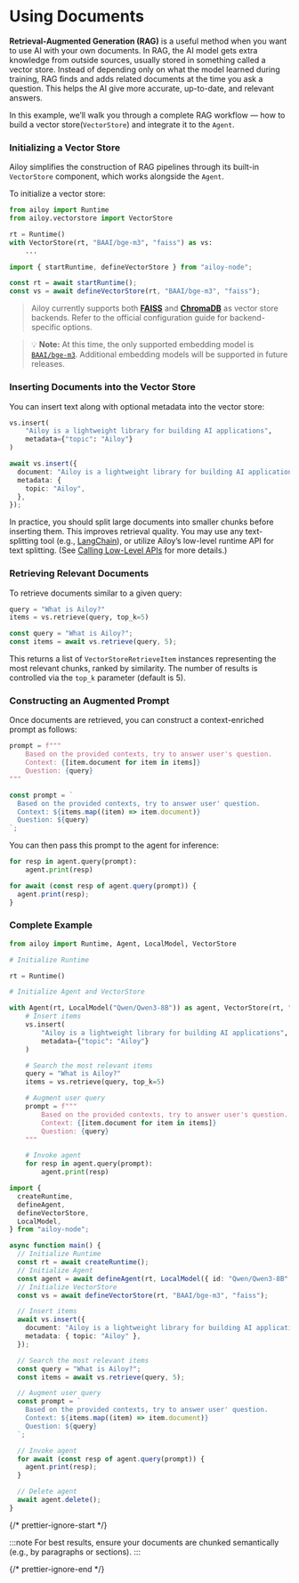 # Using Documents

**Retrieval-Augmented Generation (RAG)** is a useful method when you want to use
AI with your own documents. In RAG, the AI model gets extra knowledge from
outside sources, usually stored in something called a vector store. Instead of
depending only on what the model learned during training, RAG finds and adds
related documents at the time you ask a question. This helps the AI give more
accurate, up-to-date, and relevant answers.

In this example, we’ll walk you through a complete RAG workflow — how to build a
vector store(`VectorStore`) and integrate it to the `Agent`.

### Initializing a Vector Store

Ailoy simplifies the construction of RAG pipelines through its built-in
`VectorStore` component, which works alongside the `Agent`.

To initialize a vector store:

<CodeTabs>

```python
from ailoy import Runtime
from ailoy.vectorstore import VectorStore

rt = Runtime()
with VectorStore(rt, "BAAI/bge-m3", "faiss") as vs:
    ...
```

```typescript
import { startRuntime, defineVectorStore } from "ailoy-node";

const rt = await startRuntime();
const vs = await defineVectorStore(rt, "BAAI/bge-m3", "faiss");
```

</CodeTabs>

> Ailoy currently supports both
> [**FAISS**](https://github.com/facebookresearch/faiss) and
> [**ChromaDB**](https://www.trychroma.com/) as vector store backends. Refer to
> the official configuration guide for backend-specific options.

> 💡 **Note:** At this time, the only supported embedding model is
> [`BAAI/bge-m3`](https://huggingface.co/BAAI/bge-m3). Additional embedding
> models will be supported in future releases.

### Inserting Documents into the Vector Store

You can insert text along with optional metadata into the vector store:

<CodeTabs>

```python
vs.insert(
    "Ailoy is a lightweight library for building AI applications",
    metadata={"topic": "Ailoy"}
)
```

```typescript
await vs.insert({
  document: "Ailoy is a lightweight library for building AI applications",
  metadata: {
    topic: "Ailoy",
  },
});
```

</CodeTabs>

In practice, you should split large documents into smaller chunks before
inserting them. This improves retrieval quality. You may use any text-splitting
tool (e.g.,
[LangChain](https://python.langchain.com/docs/concepts/text_splitters/)), or
utilize Ailoy’s low-level runtime API for text splitting. (See
[Calling Low-Level APIs](./calling-low-level-apis.mdx) for more details.)

### Retrieving Relevant Documents

To retrieve documents similar to a given query:

<CodeTabs>

```python
query = "What is Ailoy?"
items = vs.retrieve(query, top_k=5)
```

```typescript
const query = "What is Ailoy?";
const items = await vs.retrieve(query, 5);
```

</CodeTabs>

This returns a list of `VectorStoreRetrieveItem` instances representing the most
relevant chunks, ranked by similarity. The number of results is controlled via
the `top_k` parameter (default is 5).

### Constructing an Augmented Prompt

Once documents are retrieved, you can construct a context-enriched prompt as
follows:

<CodeTabs>

```python
prompt = f"""
    Based on the provided contexts, try to answer user's question.
    Context: {[item.document for item in items]}
    Question: {query}
"""
```

```typescript
const prompt = `
  Based on the provided contexts, try to answer user' question.
  Context: ${items.map((item) => item.document)}
  Question: ${query}
`;
```

</CodeTabs>

You can then pass this prompt to the agent for inference:

<CodeTabs>

```python
for resp in agent.query(prompt):
    agent.print(resp)
```

```typescript
for await (const resp of agent.query(prompt)) {
  agent.print(resp);
}
```

</CodeTabs>

### Complete Example

<CodeTabs>

```python
from ailoy import Runtime, Agent, LocalModel, VectorStore

# Initialize Runtime

rt = Runtime()

# Initialize Agent and VectorStore

with Agent(rt, LocalModel("Qwen/Qwen3-8B")) as agent, VectorStore(rt, "BAAI/bge-m3", "faiss") as vs:
    # Insert items
    vs.insert(
        "Ailoy is a lightweight library for building AI applications",
        metadata={"topic": "Ailoy"}
    )

    # Search the most relevant items
    query = "What is Ailoy?"
    items = vs.retrieve(query, top_k=5)

    # Augment user query
    prompt = f"""
        Based on the provided contexts, try to answer user's question.
        Context: {[item.document for item in items]}
        Question: {query}
    """

    # Invoke agent
    for resp in agent.query(prompt):
        agent.print(resp)
```

```typescript
import {
  createRuntime,
  defineAgent,
  defineVectorStore,
  LocalModel,
} from "ailoy-node";

async function main() {
  // Initialize Runtime
  const rt = await createRuntime();
  // Initialize Agent
  const agent = await defineAgent(rt, LocalModel({ id: "Qwen/Qwen3-8B" }));
  // Initialize VectorStore
  const vs = await defineVectorStore(rt, "BAAI/bge-m3", "faiss");

  // Insert items
  await vs.insert({
    document: "Ailoy is a lightweight library for building AI applications",
    metadata: { topic: "Ailoy" },
  });

  // Search the most relevant items
  const query = "What is Ailoy?";
  const items = await vs.retrieve(query, 5);

  // Augment user query
  const prompt = `
    Based on the provided contexts, try to answer user' question.
    Context: ${items.map((item) => item.document)}
    Question: ${query}
  `;

  // Invoke agent
  for await (const resp of agent.query(prompt)) {
    agent.print(resp);
  }

  // Delete agent
  await agent.delete();
}
```

</CodeTabs>

{/* prettier-ignore-start */}

:::note
For best results, ensure your documents are chunked semantically (e.g., by paragraphs or sections).
:::

{/* prettier-ignore-end */}
